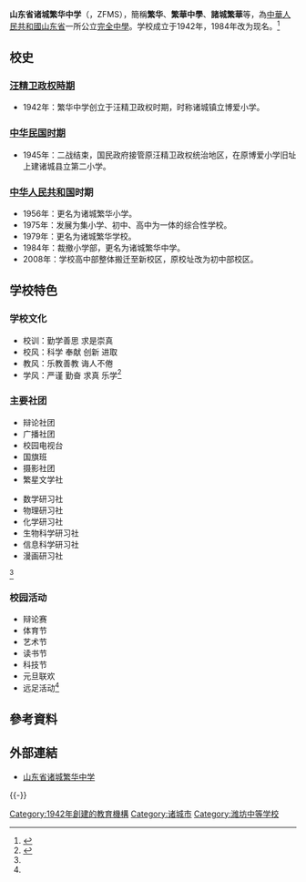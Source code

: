 {{refimprove|time=2015-10-30T12:43:08+00:00}}
{{primarysources|time=2019-09-03}}
{{Infobox School
| name                            = 山东省诸城繁华中学
| other_name                      = Zhucheng Fanhua Middle School
| image                           = 
| motto <!-- 校训 -->             = 勤学 善思 求是 崇真
| established  <!-- 成立时间 -->  = 1942年 
| religion <!--  宗教 -->         = 
| type   <!-- 类型国立或私立 -->  = [[公立|公立]][[完全中学|完全中学]]
| affiliation   <!-- 办学团体 --> = [[中华人民共和国|中华人民共和国]][[山东省|山东省]][[诸城市|诸城市]]教育局
| district <!-- 所属国省市县 -->  = {{CHN}}[[山东省|山东省]][[诸城市|诸城市]]
| grades  <!-- 年级数目 -->       = 6
| president <!-- 校监 -->         =
| principal  <!-- 校长 -->        = 王建伟
| head of school                  =
| dean   <!-- 主任 -->            =
| sc    <!-- 学生会主席 -->       = 范舟
| faculty  <!-- 教师人数 -->      = 约400人
| staff  <!-- 职员人数 -->        = 
| enrollment  <!-- 学生人数 -->   = 约4500余人
| magazine   <!-- 刊物 -->        = 《繁星》
| free_label     = 面积
| free_text<!-- 面积 -->          = 230亩 
| location  <!-- 地址 -->         =  [[山东省|山东省]][[诸城市|诸城市]]东坡街25号
| website                         = {{official|http://www.zcfhzx.com/index2.asp}}
}}

'''山东省诸城繁华中学'''（{{lang-en|Zhucheng Fanhua Middle School}}，ZFMS），簡稱'''繁华'''、'''繁華中學'''、'''諸城繁華'''等，為[[中華人民共和國|中華人民共和國]][[山东省|山东省]]一所公立[[完全中學|完全中學]]。学校成立于1942年，1984年改为现名。<ref name="#1">{{Cite web |url = http://www.zcfhzx.com/ShowArticle.asp?ArticleID=682 |title = 山东省诸城繁华中学：沃土繁华，名播华夏 |access-date = 2015-12-21 |archive-url = https://web.archive.org/web/20151223235628/http://www.zcfhzx.com/ShowArticle.asp?ArticleID=682 |archive-date = 2015-12-23 |dead-url = yes }}</ref>

== 校史 ==
===[[汪精卫政权|汪精卫政权時期]]===
* 1942年：繁华中学创立于汪精卫政权时期，时称诸城镇立博爱小学。

===[[中华民国|中华民国]][[中華民國_(大陸時期)|时期]]===
* 1945年：二战结束，国民政府接管原汪精卫政权统治地区，在原博爱小学旧址上建诸城县立第二小学。

===[[中华人民共和国|中华人民共和国]]时期===
* 1956年：更名为诸城繁华小学。
* 1975年：发展为集小学、初中、高中为一体的综合性学校。
* 1979年：更名为诸城繁华学校。
* 1984年：裁撤小学部，更名为诸城繁华中学。
* 2008年：学校高中部整体搬迁至新校区，原校址改为初中部校区。

==学校特色==
===学校文化===
* 校训：勤学善思 求是崇真
* 校风：科学 奉献 创新 进取
* 教风：乐教善教 诲人不倦
* 学风：严谨 勤奋 求真 乐学<ref>{{Cite web |url = http://www.zcfhzx.com |title = 山东省诸城繁华中学>>首页 |access-date = 2015-12-21 |archive-url = https://web.archive.org/web/20080820001829/http://www.zcfhzx.com/ |archive-date = 2008-08-20 |dead-url = yes }}</ref>

===主要社团===
{{col-begin}}
{{col-2}}
* 辩论社团
* 广播社团
* 校园电视台
* 国旗班
* 摄影社团
* 繁星文学社
{{col-2}}
* 数学研习社
* 物理研习社
* 化学研习社
* 生物科学研习社
* 信息科学研习社
* 漫画研习社
{{col-end}}<ref name="#1"/>

===校园活动===
* 辩论赛
* 体育节
* 艺术节
* 读书节
* 科技节
* 元旦联欢
* 远足活动<ref name="#1"/>

== 參考資料 ==
{{reflist}}

== 外部連結 ==
* [https://web.archive.org/web/20190903011837/http://www.zcfhzx.com/index2.asp 山东省诸城繁华中学]
{{-}}
{{潍坊市高级中学}}
[[Category:1942年創建的教育機構|Category:1942年創建的教育機構]]
[[Category:诸城市|Category:诸城市]]
[[Category:潍坊中等学校|Category:潍坊中等学校]]